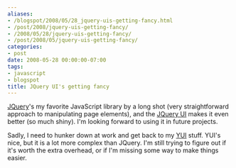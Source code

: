 ```yaml
---
aliases:
- /blogspot/2008/05/28_jquery-uis-getting-fancy.html
- /post/2008/jquery-uis-getting-fancy/
- /2008/05/28/jquery-uis-getting-fancy/
- /post/2008/05/jquery-uis-getting-fancy/
categories:
- post
date: 2008-05-28 00:00:00-07:00
tags:
- javascript
- blogspot
title: JQuery UI's getting fancy
---
```


<a href="http://jquery.com/">JQuery</a>'s my favorite JavaScript library by a long shot (very straightforward approach to manipulating page elements), and the <a href="http://ui.jquery.com/">JQuery UI</a> makes it even better (so much shiny). I'm looking forward to using it in future projects.

Sadly, I need to hunker down at work and get back to my <a href="http://developer.yahoo.com/yui/">YUI</a> stuff. YUI's nice, but it is a lot more complex than JQuery. I'm still trying to figure out if it's worth the extra overhead, or if I'm missing some way to make things easier.
<!--more-->